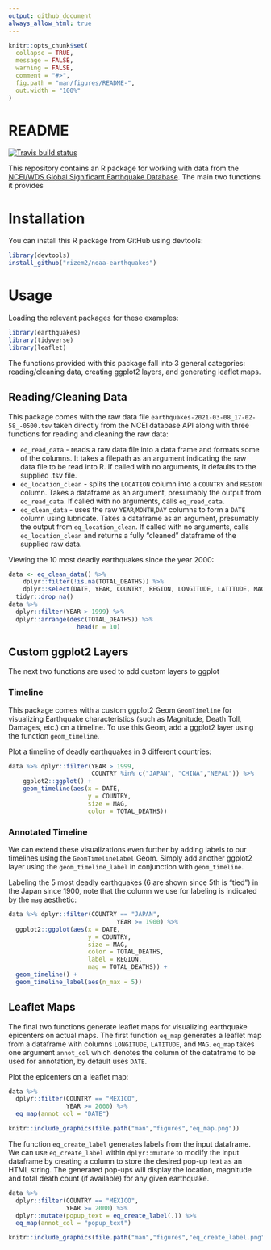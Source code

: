 ```yaml
---
output: github_document
always_allow_html: true
---
```


<!-- README.md is generated from README.Rmd. Please edit that file -->

```r
knitr::opts_chunk$set(
  collapse = TRUE,
  message = FALSE,
  warning = FALSE,
  comment = "#>",
  fig.path = "man/figures/README-",
  out.width = "100%"
)
```

# README

<!-- badges: start -->
[![Travis build status](https://travis-ci.com/rsizem2/noaa-earthquakes.svg?branch=master)](https://travis-ci.com/rsizem2/noaa-earthquakes)
<!-- badges: end -->

This repository contains an R package for working with data from the [NCEI/WDS Global Significant Earthquake Database](https://www.ngdc.noaa.gov/hazel/view/hazards/earthquake/search). The main two functions it provides


# Installation

You can install this R package from GitHub using devtools:

```r
library(devtools)
install_github("rizem2/noaa-earthquakes")
```

# Usage

Loading the relevant packages for these examples:

```r
library(earthquakes)
library(tidyverse)
library(leaflet)
```

The functions provided with this package fall into 3 general categories: reading/cleaning data, creating ggplot2 layers, and generating leaflet maps.

## Reading/Cleaning Data

This package comes with the raw data file `earthquakes-2021-03-08_17-02-58_-0500.tsv` taken directly from the NCEI database API along with three functions for reading and cleaning the raw data:

* `eq_read_data` - reads a raw data file into a data frame and formats some of the columns. It takes a filepath as an argument indicating the raw data file to be read into R. If called with no arguments, it defaults to the supplied .tsv file.
* `eq_location_clean` - splits the `LOCATION` column into a `COUNTRY` and `REGION` column. Takes a dataframe as an argument, presumably the output from `eq_read_data`. If called with no arguments, calls `eq_read_data`.
* `eq_clean_data` - uses the raw `YEAR`,`MONTH`,`DAY` columns to form a `DATE` column using lubridate.  Takes a dataframe as an argument, presumably the output from `eq_location_clean`. If called with no arguments, calls `eq_location_clean` and returns a fully "cleaned" dataframe of the supplied raw data.

Viewing the 10 most deadly earthquakes since the year 2000:

```r
data <- eq_clean_data() %>% 
    dplyr::filter(!is.na(TOTAL_DEATHS)) %>% 
    dplyr::select(DATE, YEAR, COUNTRY, REGION, LONGITUDE, LATITUDE, MAG, TOTAL_DEATHS) %>%
  tidyr::drop_na()
data %>% 
  dplyr::filter(YEAR > 1999) %>%
  dplyr::arrange(desc(TOTAL_DEATHS)) %>%
                   head(n = 10)
```


## Custom ggplot2 Layers

The next two functions are used to add custom layers to ggplot

### Timeline

This package comes with a custom ggplot2 Geom `GeomTimeline` for visualizing Earthquake characteristics (such as Magnitude, Death Toll, Damages, etc.) on a timeline. To use this Geom, add a ggplot2 layer using the function `geom_timeline`.

Plot a timeline of deadly earthquakes in 3 different countries:

```r
data %>% dplyr::filter(YEAR > 1999,
                       COUNTRY %in% c("JAPAN", "CHINA","NEPAL")) %>%
    ggplot2::ggplot() +
    geom_timeline(aes(x = DATE,
                      y = COUNTRY,
                      size = MAG,
                      color = TOTAL_DEATHS))
```

### Annotated Timeline

We can extend these visualizations even further by adding labels to our timelines using the `GeomTimelineLabel` Geom. Simply add another ggplot2 layer using the `geom_timeline_label` in conjunction with `geom_timeline`.

Labeling the 5 most deadly earthquakes (6 are shown since 5th is "tied") in the Japan since 1900, note that the column we use for labeling is indicated by the `mag` aesthetic:

```r
data %>% dplyr::filter(COUNTRY == "JAPAN", 
                              YEAR >= 1900) %>%
  ggplot2::ggplot(aes(x = DATE,
                      y = COUNTRY,
                      size = MAG,
                      color = TOTAL_DEATHS,
                      label = REGION,
                      mag = TOTAL_DEATHS)) +
  geom_timeline() +
  geom_timeline_label(aes(n_max = 5))
```

## Leaflet Maps

The final two functions generate leaflet maps for visualizing earthquake epicenters on actual maps. The first function `eq_map` generates a leaflet map from a dataframe with columns `LONGITUDE`, `LATITUDE`, and `MAG`. `eq_map` takes one argument `annot_col` which denotes the column of the dataframe to be used for annotation, by default uses `DATE`.

Plot the epicenters on a leaflet map:

```r
data %>% 
  dplyr::filter(COUNTRY == "MEXICO", 
                YEAR >= 2000) %>% 
  eq_map(annot_col = "DATE")
```

```r
knitr::include_graphics(file.path("man","figures","eq_map.png"))
```

The function `eq_create_label` generates labels from the input dataframe. We can use `eq_create_label` within `dplyr::mutate` to  modify the input dataframe by creating a column to store the desired pop-up text as an HTML string. The generated pop-ups will display the location, magnitude and total death count (if available) for any given earthquake.

```r
data %>% 
  dplyr::filter(COUNTRY == "MEXICO",
                YEAR >= 2000) %>% 
  dplyr::mutate(popup_text = eq_create_label(.)) %>% 
  eq_map(annot_col = "popup_text")
```

```r
knitr::include_graphics(file.path("man","figures","eq_create_label.png"))
```

